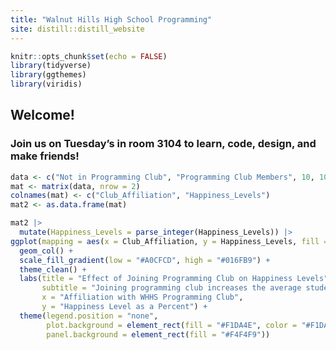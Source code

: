 ```yaml
---
title: "Walnut Hills High School Programming"
site: distill::distill_website
---
```


```r
knitr::opts_chunk$set(echo = FALSE)
library(tidyverse)
library(ggthemes)
library(viridis)
```

## Welcome!

### Join us on Tuesday's in room 3104 to learn, code, design, and make friends!

```r
data <- c("Not in Programming Club", "Programming Club Members", 10, 100)
mat <- matrix(data, nrow = 2)
colnames(mat) <- c("Club_Affiliation", "Happiness_Levels")
mat2 <- as.data.frame(mat)

mat2 |>
  mutate(Happiness_Levels = parse_integer(Happiness_Levels)) |>
ggplot(mapping = aes(x = Club_Affiliation, y = Happiness_Levels, fill = Happiness_Levels)) +
  geom_col() +
  scale_fill_gradient(low = "#A0CFCD", high = "#016FB9") +
  theme_clean() +
  labs(title = "Effect of Joining Programming Club on Happiness Levels",
       subtitle = "Joining programming club increases the average student's happiness levels by 90%",
       x = "Affiliation with WHHS Programming Club",
       y = "Happiness Level as a Percent") +
  theme(legend.position = "none", 
        plot.background = element_rect(fill = "#F1DA4E", color = "#F1DA4E"), 
        panel.background = element_rect(fill = "#F4F4F9"))

```

<!-- Insert picture here -->

